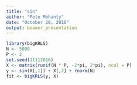 ```yaml
---
title: "sin"
author: "Pete Mohanty"
date: "October 20, 2016"
output: beamer_presentation
---
```


```r
library(bigKRLS)
N <- 5000
P <- 2
set.seed(11112016)
X <- matrix(runif(N * P, -2*pi, 2*pi), ncol = P)
y <- sin(X[,1]) + X[,2] + rnorm(N)
fit <- bigKRLS(y, X)
```

